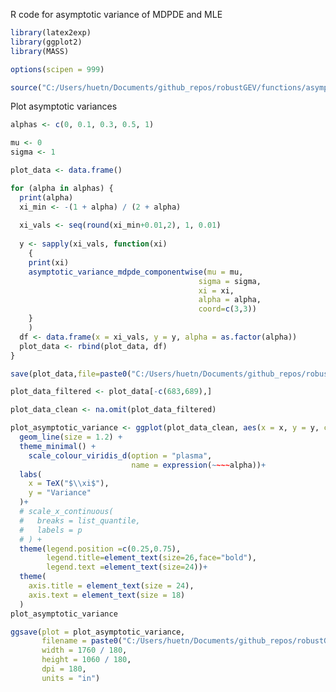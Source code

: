 R code for asymptotic variance of MDPDE and MLE

```r

library(latex2exp)
library(ggplot2)
library(MASS)

options(scipen = 999)

source("C:/Users/huetn/Documents/github_repos/robustGEV/functions/asymptotic_variance.R")
```

Plot asymptotic variances

```r

alphas <- c(0, 0.1, 0.3, 0.5, 1)

mu <- 0
sigma <- 1

plot_data <- data.frame()

for (alpha in alphas) {
  print(alpha)
  xi_min <- -(1 + alpha) / (2 + alpha)
  
  xi_vals <- seq(round(xi_min+0.01,2), 1, 0.01)
  
  y <- sapply(xi_vals, function(xi)
    {
    print(xi)
    asymptotic_variance_mdpde_componentwise(mu = mu,
                                          sigma = sigma,
                                          xi = xi,
                                          alpha = alpha,
                                          coord=c(3,3))
    }
    )
  df <- data.frame(x = xi_vals, y = y, alpha = as.factor(alpha))
  plot_data <- rbind(plot_data, df)
}

```

```r
save(plot_data,file=paste0("C:/Users/huetn/Documents/github_repos/robustGEV/simulation/generated_datasets/df_asymptotic_variance_xi.RData"))

plot_data_filtered <- plot_data[-c(683,689),]

plot_data_clean <- na.omit(plot_data_filtered)


```

```r
plot_asymptotic_variance <- ggplot(plot_data_clean, aes(x = x, y = y, color = alpha)) +
  geom_line(size = 1.2) +
  theme_minimal() +
    scale_colour_viridis_d(option = "plasma",
                           name = expression(~~~~alpha))+
  labs(
    x = TeX("$\\xi$"),
    y = "Variance"
  )+
  # scale_x_continuous(
  #   breaks = list_quantile,
  #   labels = p
  # ) +
  theme(legend.position =c(0.25,0.75),
        legend.title=element_text(size=26,face="bold"),
        legend.text =element_text(size=24))+
  theme(
    axis.title = element_text(size = 24),   
    axis.text = element_text(size = 18)
  )
plot_asymptotic_variance
```

```r
ggsave(plot = plot_asymptotic_variance,
       filename = paste0("C:/Users/huetn/Documents/github_repos/robustGEV/simulation/figures/asymptotic_variance_xi.png"),
       width = 1760 / 180,
       height = 1060 / 180,
       dpi = 180,
       units = "in")
```
